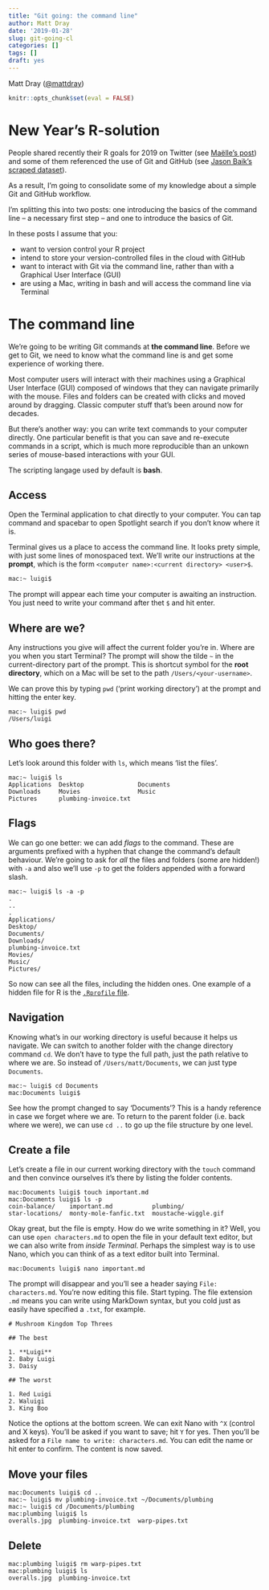 ```yaml
---
title: "Git going: the command line"
author: Matt Dray
date: '2019-01-28'
slug: git-going-cl
categories: []
tags: []
draft: yes
---
```


Matt Dray ([\@mattdray](https://www.twitter.com/mattdray))

```r
knitr::opts_chunk$set(eval = FALSE)
```

# New Year's R-solution

People shared recently their R goals for 2019 on Twitter (see [Maëlle's post](https://masalmon.eu/2019/01/01/r-goals/)) and some of them referenced the use of Git and GitHub (see [Jason Baik's scraped dataset](https://github.com/jasonbaik94/rstats-2019-goals/blob/master/goals_raw.csv)).  

As a result, I'm going to consolidate some of my knowledge about a simple Git and GitHub workflow. 

I'm splitting this into two posts: one introducing the basics of the command line -- a necessary first step -- and one to introduce the basics of Git.

In these posts I assume that you:

* want to version control your R project
* intend to store your version-controlled files in the cloud with GitHub
* want to interact with Git via the command line, rather than with a Graphical User Interface (GUI)
* are using a Mac, writing in bash and will access the command line via Terminal

# The command line

We're going to be writing Git commands at **the command line**. Before we get to Git, we need to know what the command line is and get some experience of working there.

Most computer users will interact with their machines using a Graphical User Interface (GUI) composed of windows that they can navigate primarily with the mouse. Files and folders can be created with clicks and moved around by dragging. Classic computer stuff that's been around now for decades.

But there's another way: you can write text commands to your computer directly. One particular benefit is that you can save and re-execute commands in a script, which is much more reproducible than an unkown series of mouse-based interactions with your GUI.

The scripting langage used by default is **bash**.

## Access

Open the Terminal application to chat directly to your computer. You can tap command and spacebar to open Spotlight search if you don't know where it is.

Terminal gives us a place to access the command line. It looks prety simple, with just some lines of monospaced text. We'll write our instructions at the **prompt**, which is the form `<computer name>:<current directory> <user>$`.

```bash
mac:~ luigi$
```

The prompt will appear each time your computer is awaiting an instruction. You just need to write your command after thet `$` and hit enter.

## Where are we?

Any instructions you give will affect the current folder you're in. Where are you when you start Terminal? The prompt will show the tilde `~` in the current-directory part of the prompt. This is shortcut symbol for the **root directory**, which on a Mac will be set to the path `/Users/<your-username>`.

We can prove this by typing `pwd` ('print working directory') at the prompt and hitting the enter key.

```
mac:~ luigi$ pwd
/Users/luigi
```

## Who goes there?

Let's look around this folder with `ls`, which means 'list the files'.

```
mac:~ luigi$ ls
Applications  Desktop               Documents
Downloads     Movies                Music
Pictures      plumbing-invoice.txt  
```

## Flags

We can go one better: we can add *flags* to the command. These are arguments prefixed with a hyphen that change the command's default behaviour. We're going to ask for *all* the files and folders (some are hidden!) with `-a` and also we'll use `-p` to get the folders appended with a forward slash.

```
mac:~ luigi$ ls -a -p
.
..
.
Applications/
Desktop/
Documents/
Downloads/
plumbing-invoice.txt
Movies/
Music/
Pictures/
```

So now can see all the files, including the hidden ones. One example of a hidden file for R is the [`.Rprofile` file](https://www.rostrum.blog/2019/01/04/rprofile-motivate/).

## Navigation

Knowing what's in our working directory is useful because it helps us navigate. We can switch to another folder with the change directory command `cd`. We don't have to type the full path, just the path relative to where we are. So instead of `/Users/matt/Documents`, we can just type `Documents`.

```
mac:~ luigi$ cd Documents
mac:Documents luigi$
```

See how the prompt changed to say 'Documents'? This is a handy reference in case we forget where we are. To return to the parent folder (i.e. back where we were), we can use `cd ..` to go up the file structure by one level.

## Create a file

Let's create a file in our current working directory with the `touch` command and then convince ourselves it's there by listing the folder contents.

```
mac:Documents luigi$ touch important.md
mac:Documents luigi$ ls -p
coin-balance/    important.md           plumbing/
star-locations/  monty-mole-fanfic.txt  moustache-wiggle.gif
```

Okay great, but the file is empty. How do we write something in it? Well, you can use `open characters.md` to open the file in your default text editor, but we can also write from _inside Terminal_. Perhaps the simplest way is to use Nano, which you can think of as a text editor built into Terminal.

```
mac:Documents luigi$ nano important.md
```
The prompt will disappear and you'll see a header saying `File: characters.md`. You're now editing this file. Start typing. The file extension `.md` means you can write using MarkDown syntax, but you cold just as easily have specified a `.txt`, for example.

```
# Mushroom Kingdom Top Threes

## The best

1. **Luigi**
2. Baby Luigi
3. Daisy

## The worst

1. Red Luigi
2. Waluigi
3. King Boo
```

Notice the options at the bottom screen. We can exit Nano with `^X` (control and X keys). You'll be asked if you want to save; hit `Y` for yes. Then you'll be asked for a `File name to write: characters.md`. You can edit the name or hit enter to confirm. The content is now saved.

## Move your files

```
mac:Documents luigi$ cd ..
mac:~ luigi$ mv plumbing-invoice.txt ~/Documents/plumbing
mac:~ luigi$ cd /Documents/plumbing
mac:plumbing luigi$ ls
overalls.jpg  plumbing-invoice.txt  warp-pipes.txt
```

## Delete

```
mac:plumbing luigi$ rm warp-pipes.txt
mac:plumbing luigi$ ls
overalls.jpg  plumbing-invoice.txt
```